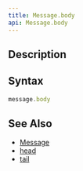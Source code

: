 ```yaml
---
title: Message.body
api: Message.body
---
```


## Description

<Summary/>

## Syntax

``` js
message.body
```

## See Also

* [Message](/reference/api/Message)
* [head](/reference/api/Message/head)
* [tail](/reference/api/Message/tail)
